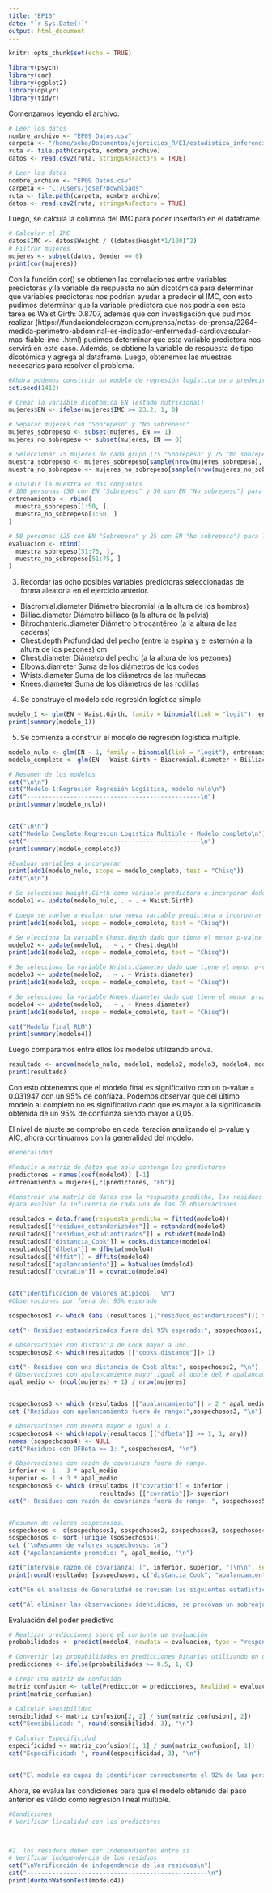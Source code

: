 ```yaml
---
title: "EP10"
date: "`r Sys.Date()`"
output: html_document
---
```


```r
knitr::opts_chunk$set(echo = TRUE)
```

```r
library(psych)
library(car)
library(ggplot2)
library(dplyr)
library(tidyr)
```

Comenzamos leyendo el archivo.
```r
# Leer los datos
nombre_archivo <- "EP09 Datos.csv"
carpeta <- "/home/seba/Documentos/ejercicios_R/EI/estadistica_inferencial_grupo5/EP10"
ruta <- file.path(carpeta, nombre_archivo)
datos <- read.csv2(ruta, stringsAsFactors = TRUE)

```


```r
# Leer los datos
nombre_archivo <- "EP09 Datos.csv"
carpeta <- "C:/Users/josef/Downloads"
ruta <- file.path(carpeta, nombre_archivo)
datos <- read.csv2(ruta, stringsAsFactors = TRUE)
```


Luego, se calcula la columna del IMC para poder insertarlo en el dataframe.

```r
# Calcular el IMC
datos$IMC <- datos$Weight / ((datos$Height*1/100)^2)
# Filtrar mujeres
mujeres <- subset(datos, Gender == 0)
print(cor(mujeres))
```

Con la función cor() se obtienen las correlaciones entre variables predictoras y la variable de respuesta no aún dicotómica para determinar que variables predictoras nos podrían ayudar a predecir el IMC, con esto pudimos determinar que la variable predictora que nos podría con esta tarea es Waist Girth: 0.8707, además que con investigación que pudimos realizar (https://fundaciondelcorazon.com/prensa/notas-de-prensa/2264-medida-perimetro-abdominal-es-indicador-enfermedad-cardiovascular-mas-fiable-imc-.html) pudimos determinar que esta variable predictora nos servirá en este caso.
Además, se obtiene la variable de respuesta de tipo dicotómica y agrega al dataframe. Luego, obtenemos las muestras necesarias para resolver el problema. 

```r
#Ahora podemos construir un modelo de regresión logística para predecir la variable EN, de acuerdo con las siguientes instrucciones:
set.seed(1412)

# Crear la variable dicotómica EN (estado nutricional)
mujeres$EN <- ifelse(mujeres$IMC >= 23.2, 1, 0)

# Separar mujeres con "Sobrepeso" y "No sobrepeso"
mujeres_sobrepeso <- subset(mujeres, EN == 1)
mujeres_no_sobrepeso <- subset(mujeres, EN == 0)

# Seleccionar 75 mujeres de cada grupo (75 "Sobrepeso" y 75 "No sobrepeso")
muestra_sobrepeso <- mujeres_sobrepeso[sample(nrow(mujeres_sobrepeso), 75), ]
muestra_no_sobrepeso <- mujeres_no_sobrepeso[sample(nrow(mujeres_no_sobrepeso), 75), ]

# Dividir la muestra en dos conjuntos
# 100 personas (50 con EN "Sobrepeso" y 50 con EN "No sobrepeso") para el modelo RLO
entrenamiento <- rbind(
  muestra_sobrepeso[1:50, ],
  muestra_no_sobrepeso[1:50, ]
)

# 50 personas (25 con EN "Sobrepeso" y 25 con EN "No sobrepeso") para la evaluación
evaluacion <- rbind(
  muestra_sobrepeso[51:75, ],
  muestra_no_sobrepeso[51:75, ]
)
```

3. Recordar las ocho posibles variables predictoras seleccionadas de forma aleatoria en el ejercicio anterior.

- Biacromial.diameter 	Diámetro biacromial (a la altura de los hombros) 
- Biiliac.diameter 	Diámetro biiliaco (a la altura de la pelvis) 
- Bitrochanteric.diameter 	Diámetro bitrocantéreo (a la altura de las caderas) 
- Chest.depth 	Profundidad del pecho (entre la espina y el esternón a la altura de los pezones) 	cm
- Chest.diameter 	Diámetro del pecho (a la altura de los pezones)
- Elbows.diameter 	Suma de los diámetros de los codos
- Wrists.diameter 	Suma de los diámetros de las muñecas
- Knees.diameter 	Suma de los diámetros de las rodillas

4. Se construye el modelo sde regresión logística simple.

```r
modelo_1 <- glm(EN ~ Waist.Girth, family = binomial(link = "logit"), entrenamiento)
print(summary(modelo_1))
```

5. Se comienza a construir el modelo de regresión logística múltiple.
```r
modelo_nulo <- glm(EN ~ 1, family = binomial(link = "logit"), entrenamiento)
modelo_completo <- glm(EN ~ Waist.Girth + Biacromial.diameter + Biiliac.diameter + Bitrochanteric.diameter + Chest.depth + Chest.diameter + Elbows.diameter + Wrists.diameter + Knees.diameter, family = binomial(link = "logit"), entrenamiento)

# Resumen de los modelos
cat("\n\n")
cat("Modelo 1:Regresion Regresión Logística, modelo nulo\n")
cat("------------------------------------------------\n")
print(summary(modelo_nulo))


cat("\n\n")
cat("Modelo Completo:Regresion Logística Multiple - Modelo completo\n")
cat("------------------------------------------------\n")
print(summary(modelo_completo))

#Evaluar variables a incorporar
print(add1(modelo_nulo, scope = modelo_completo, test = "Chisq"))
cat("\n\n")

# Se selecciona Waight.Girth como variable predictora a incorporar dado que tiene el menor p-value.
modelo1 <- update(modelo_nulo, . ~ . + Waist.Girth)

# Luego se vuelve a evaluar una nueva variable predictora a incorporar
print(add1(modelo1, scope = modelo_completo, test = "Chisq"))

# Se elecciona la variable Chest.depth dado que tiene el menor p-value y se incorpora al modelo.
modelo2 <- update(modelo1, . ~ . + Chest.depth)
print(add1(modelo2, scope = modelo_completo, test = "Chisq"))

# Se selecciona la variable Wrists.diameter dado que tiene el menor p-value y se incorpora al modelo.
modelo3 <- update(modelo2, . ~ . + Wrists.diameter)
print(add1(modelo3, scope = modelo_completo, test = "Chisq"))

# Se selecciona la variable Knees.diameter dado que tiene el menor p-value y se incorpora al modelo.
modelo4 <- update(modelo3, . ~ . + Knees.diameter)
print(add1(modelo4, scope = modelo_completo, test = "Chisq"))

cat("Modelo final RLM")
print(summary(modelo4))
```

Luego comparamos entre ellos los modelos utilizando anova.
```r
resultado <- anova(modelo_nulo, modelo1, modelo2, modelo3, modelo4, modelo_completo, test = "LRT")
print(resultado)
```
Con esto obtenemos que el modelo final es significativo con un p-value = 0.031947 con un 95% de confiaza. Podemos observar que del último modelo al completo no es significativo dado que es mayor a la significancia obtenida de un 95% de confianza siendo mayor a 0,05.


El nivel de ajuste se comprobo en cada iteración analizando el p-value y AIC, ahora continuamos con la generalidad del modelo.
```r
#Generalidad

#Reducir a matriz de datos que solo contenga los predictores
predictores = names(coef(modelo4)) [-1]
entrenamiento = mujeres[,c(predictores, "EN")]

#Construir una matriz de datos con la respuesta predicha, los residuos y estadisiticas
#para evaluar la influencia de cada una de las 70 observaciones

resultados = data.frame(respuesta_predicha = fitted(modelo4))
resultados[["residuos_estandarizados"]] = rstandard(modelo4)
resultados[["residuos_estudiantizados"]] = rstudent(modelo4)
resultados[["distancia_Cook"]] = cooks.distance(modelo4)
resultados[["dfbeta"]] = dfbeta(modelo4)
resultados[["dffit"]] = dffits(modelo4)
resultados[["apalancamiento"]] = hatvalues(modelo4)
resultados[["covratio"]] = covratio(modelo4)


cat("Identificacion de valores atipicos : \n")
#Observaciones por fuera del 95% esperado

sospechosos1 <- which (abs (resultados [["residuos_estandarizados"]]) > 1.96)

cat("- Residuos estandarizados fuera del 95% esperado:", sospechosos1, "\n")

# Observaciones con distancia de Cook mayor a uno.
sospechosos2 <- which(resultados [["cooks.distance"]]> 1)

cat("- Residuos con una distancia de Cook alta:", sospechosos2, "\n")
# Observaciones con apalancamiento mayor igual al doble del # apalancamiento promedio.
apal_medio <- (ncol(mujeres) + 1) / nrow(mujeres)


sospechosos3 <- which (resultados [["apalancamiento"]] > 2 * apal_medio)
cat ("Residuos con apalancamiento fuera de rango:",sospechosos3, "\n")

# Observaciones con DFBeta mayor o igual a 1.
sospechosos4 <- which(apply(resultados [["dfbeta"]] >= 1, 1, any)) 
names (sospechosos4) <- NULL
cat("Residuos con DFBeta >= 1: ",sospechosos4, "\n")

# Observaciones con razón de covarianza fuera de rango. 
inferior <- 1 - 3 * apal_medio
superior <- 1 + 3 * apal_medio
sospechosos5 <- which (resultados [["covratio"]] < inferior |
                         resultados [["covratio"]]> superior)
cat("- Residuos con razón de covarianza fuera de rango: ", sospechosos5, "\n")


#Resumen de valores sospechosos.
sospechosos <- c(sospechosos1, sospechosos2, sospechosos3, sospechosos4, sospechosos5)
sospechosos <- sort (unique (sospechosos))
cat ("\nResumen de valores sospechosos: \n")
cat ("Apalancamiento promedio: ", apal_medio, "\n")

cat("Intervalo razón de covarianza: [", inferior, superior, "]\n\n", sep = "")
print(round(resultados [sospechosos, c("distancia_Cook", "apalancamiento","covratio")], 3))

cat("En el analisis de Generalidad se revisan las siguientes estadísticas de influencia como la distancia de Cook, el DFBeta y las estadísticas de apalancamiento \n1. La distancia de Cook no hay ninguna observacion que sea mayor o igual a 1. \n2.Se presentan 8 obseraciones son DFbeta mayor a 1 (14 24 47 50 67 83 87 96 ) \n3.En apalancamiento solo hay 2 observaciones fuera del rango (34 y 47)")

cat("Al eliminar las observaciones identidicas, se procovaa un sobreajuste del modelo afectando a las observaciones restantes. Esto podría causar que cualquier pequeña variabilidad en los datos tenga un impacto mayor en el modelo, por lo cual se mantiene el modelo 4. (Al intentar borrar observaciones y probar el modelo generaba mas datos problematicos)")
```

Evaluación del poder predictivo
```r
# Realizar predicciones sobre el conjunto de evaluación
probabilidades <- predict(modelo4, newdata = evaluacion, type = "response")

# Convertir las probabilidades en predicciones binarias utilizando un umbral de 0.5
predicciones <- ifelse(probabilidades >= 0.5, 1, 0)

# Crear una matriz de confusión
matriz_confusion <- table(Predicción = predicciones, Realidad = evaluacion$EN)
print(matriz_confusion)

# Calcular Sensibilidad
sensibilidad <- matriz_confusion[2, 2] / sum(matriz_confusion[, 2])
cat("Sensibilidad: ", round(sensibilidad, 3), "\n")

# Calcular Especificidad
especificidad <- matriz_confusion[1, 1] / sum(matriz_confusion[, 1])
cat("Especificidad: ", round(especificidad, 3), "\n")


cat("El modelo es capaz de identificar correctamente el 92% de las personas con sobrepeso (verdaderos positivos) y El modelo identifica correctamente el 84% de las personas sin sobrepeso (verdaderos negativos). Ambos valores son altos lo que indica respectivamente que el modelo es efectivo en detectar observaciones pertencientes a la clase positiva como a la clase negativa. ")
```



Ahora, se evalua las condiciones para que el modelo obtenido del paso anterior es válido como regresión lineal múltiple.

```r
#Condiciones
# Verificar linealidad con los predictores



#2. los residuos deben ser independientes entre si
# Verificar independencia de los residuos
cat("\nVerificación de independencia de los residuos\n")
cat("--------------------------------------------------\n")
print(durbinWatsonTest(modelo4))

```

